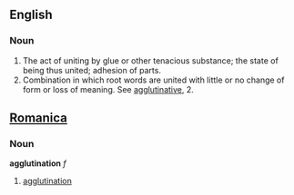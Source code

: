 ==English==
===Noun===
#The act of uniting by glue or other tenacious substance; the state of being thus united; adhesion of parts.
#Combination in which root words are united with little or no change of form or loss of meaning. See [[agglutinative]], 2.

==[[Romanica]]==
===Noun===
<b>agglutination</b> ''f''
#[[agglutination]]